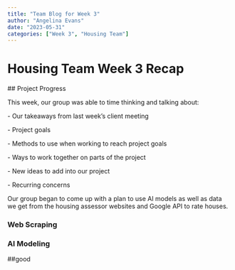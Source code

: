 ```yaml
---
title: "Team Blog for Week 3"
author: "Angelina Evans"
date: "2023-05-31"
categories: ["Week 3", "Housing Team"]
---
```


# Housing Team Week 3 Recap

\## Project Progress

This week, our group was able to time thinking and talking about:

\- Our takeaways from last week's client meeting

\- Project goals

\- Methods to use when working to reach project goals

\- Ways to work together on parts of the project

\- New ideas to add into our project

\- Recurring concerns

Our group began to come up with a plan to use AI models as well as data we get from the housing assessor websites and Google API to rate houses.

### Web Scraping 

###  

### AI Modeling

##good
